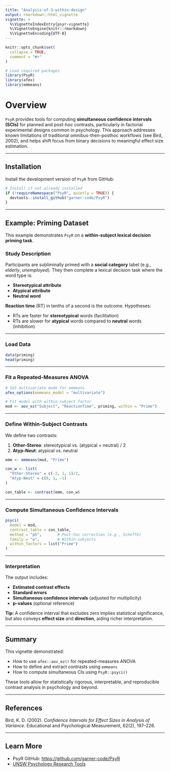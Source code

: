 ```yaml
---
title: "Analysis-of-3-within-design"
output: rmarkdown::html_vignette
vignette: >
  %\VignetteIndexEntry{psyr-vignette}
  %\VignetteEngine{knitr::rmarkdown}
  %\VignetteEncoding{UTF-8}
---
```


```r
knitr::opts_chunk$set(
  collapse = TRUE,
  comment = "#>"
)
```

```r
# Load required packages
library(PsyR)
library(afex)
library(emmeans)
```

# Overview

`PsyR` provides tools for computing **simultaneous confidence intervals (SCIs)** for planned and post-hoc contrasts, particularly in factorial experimental designs common in psychology. This approach addresses known limitations of traditional omnibus-then-posthoc workflows (see Bird, 2002), and helps shift focus from binary decisions to meaningful effect size estimation.

---

## Installation

Install the development version of `PsyR` from GitHub:

```r
# Install if not already installed
if (!requireNamespace("PsyR", quietly = TRUE)) {
  devtools::install_github("garner-code/PsyR")
}
```

---

## Example: Priming Dataset

This example demonstrates `PsyR` on a **within-subject lexical decision priming task**.

### Study Description

Participants are subliminally primed with a **social category** label (e.g., *elderly*, *unemployed*). They then complete a lexical decision task where the word type is:

* **Stereotypical attribute**
* **Atypical attribute**
* **Neutral word**

**Reaction time** (RT) in tenths of a second is the outcome. Hypotheses:

* RTs are faster for **stereotypical** words (facilitation)
* RTs are slower for **atypical** words compared to **neutral** words (inhibition)

---

### Load Data

```r
data(priming)
head(priming)
```

---

### Fit a Repeated-Measures ANOVA

```r
# Set multivariate mode for emmeans
afex_options(emmeans_model = "multivariate")

# Fit model with within-subject factor
mod <- aov_ez("Subject", "ReactionTime", priming, within = "Prime")
```

---

### Define Within-Subject Contrasts

We define two contrasts:

1. **Other-Stereo**: stereotypical vs. (atypical + neutral) / 2
2. **Atyp-Neut**: atypical vs. neutral

```r
emm <- emmeans(mod, "Prime")

con_w <- list(
  "Other-Stereo" = c(-2, 1, 1)/2,
  "Atyp-Neut" = c(0, 1, -1)
)

con_table <- contrast(emm, con_w)
```

---

### Compute Simultaneous Confidence Intervals

```r
psyci(
  model = mod,
  contrast_table = con_table,
  method = "ph",       # Post-hoc correction (e.g., Scheffé)
  family = "w",        # Within-subjects
  within_factors = list("Prime")
)
```

---

### Interpretation

The output includes:

* **Estimated contrast effects**
* **Standard errors**
* **Simultaneous confidence intervals** (adjusted for multiplicity)
* **p-values** (optional reference)

**Tip:** A confidence interval that excludes zero implies statistical significance, but also conveys **effect size** and **direction**, aiding richer interpretation.

---

## Summary

This vignette demonstrated:

* How to use `afex::aov_ez()` for repeated-measures ANOVA
* How to define and extract contrasts using `emmeans`
* How to compute simultaneous CIs using `PsyR::psyci()`

These tools allow for statistically rigorous, interpretable, and reproducible contrast analysis in psychology and beyond.

---

## References

Bird, K. D. (2002). *Confidence Intervals for Effect Sizes in Analysis of Variance*. Educational and Psychological Measurement, 62(2), 197–226.

---

## Learn More

* PsyR GitHub: [https://github.com/garner-code/PsyR](https://github.com/garner-code/PsyR)
* [UNSW Psychology Research Tools](https://www.unsw.edu.au/science/our-schools/psychology/our-research/research-tools/psy-statistical-program)


